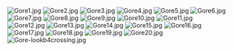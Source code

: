[[Image:Gore1.jpg]]
[[Image:Gore2.jpg]]
[[Image:Gore3.jpg]]
[[Image:Gore4.jpg]]
[[Image:Gore5.jpg]]
[[Image:Gore6.jpg]]
[[Image:Gore7.jpg]]
[[Image:Gore8.jpg]]
[[Image:Gore9.jpg]]
[[Image:Gore10.jpg]]
[[Image:Gore11.jpg]]
[[Image:Gore12.jpg]]
[[Image:Gore13.jpg]]
[[Image:Gore14.jpg]]
[[Image:Gore15.jpg]]
[[Image:Gore16.jpg]]
[[Image:Gore17.jpg]]
[[Image:Gore18.jpg]]
[[Image:Gore19.jpg]]
[[Image:Gore20.jpg]]
[[Image:Gore-lookb4crossing.jpg]]